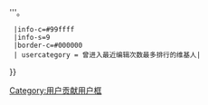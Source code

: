 {{Userbox
  |id={{{1}}}
  |id-c=#00ffff
  |id-fc=#ffff00
  |id-s=18
  |info=该用户在[[Wikipedia:最近编辑次数最多的用户|最近编辑次数最多的用户]]中达到过'''{{#if:{{{oldid|}}}|<span class="plainlinks">[{{fullurl:Wikipedia:最近编辑次数最多的用户/Latest|oldid={{{oldid}}}}} 第{{{1}}}名]</span>|第{{{1}}}名}}'''。
  |info-c=#99ffff
  |info-s=9
  |border-c=#000000
  | usercategory = 曾进入最近编辑次数最多排行的维基人|{{{1}}}
}}
<noinclude>
[[Category:用户贡献用户框]]
{{documentation}}
</noinclude>